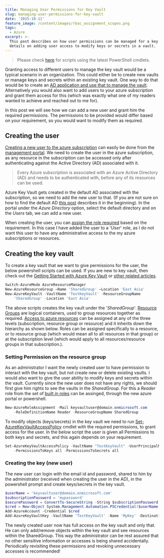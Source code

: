 ```yaml
---
title: Managing User Permissions for Key Vault
slug: managing-user-permissions-for-key-vault
date: '2015-10-11'
feature_image: /content/images/rbac_assignment_scopes.png
tags:
  - Azure
excerpt: >-
  This post describes on how user permissions can be managed for a key vault. It
  details on adding user access to modify keys or secrets in a vault.
---
```

> Please check [here](/blog/how-the-deprecation-of-switch-azuremode-affects-azure-key-vault/) for scripts using the latest PowerShell cmdlets.

Granting access to different users to manage the key vault would be a typical scenario in an organization. This could either be to create new vaults or manage keys and secrets within an existing key vault. One way to do that would be to create an [AD application and use that to manage the vault](/blog/authenticating-a-client-application-with-azure-key-vault/). Alternatively you would also want to add users to your azure subscription and grant them access for this (which was exactly what one of my readers wanted to achieve and reached out to me for).

In this post we will see how we can add a new user and grant him the required permissions. The permissions to be provided would differ based on your requirement, so you would want to modify them as required.

## Creating the user

[Creating a new user to the azure subscription](https://azure.microsoft.com/en-us/documentation/articles/active-directory-create-users/) can easily be done from the [management portal](https://manage.windowsazure.com). We need to create the user in the azure subscription, as any resource in the subscription can be accessed only after authenticating against the Active Directory (AD) associated with it.

> Every Azure subscription is associated with an Azure Active Directory (AD) and needs to be authenticated with, before any of its resources can be used.

Azure Key Vault gets created in the default AD associated with the subscription, so we need to add the new user to that. (If you are not sure on how to find the default AD [this post](/blog/authenticating-a-client-application-with-azure-key-vault/) describes it in the beginning). In the portal under the _Azure Directory_ option, select the default directory and on the _Users_ tab, we can add a new user.

<ImageCard src="/content/images/ad_add_user.png" alt="" />

When creating the user, you can [assign the role required](https://azure.microsoft.com/en-us/documentation/articles/active-directory-assign-admin-roles/) based on the requirement. In this case I have added the user to a '_User_' role, as I do not want this user to have any administrative access to the my azure subscriptions or resources.

## Creating the key vault

To create a key vault that we want to give permissions for the user, the below powershell scripts can be used. If you are new to key vault, then check out the [Getting Started with Azure Key Vault](/blog/getting-started-with-azure-key-vault/) or [other related articles](/tag/azure-key-vault/).

```powershell
Switch-AzureMode AzureResourceManager
New-AzureResourceGroup –Name 'SharedGroup' –Location 'East Asia'
New-AzureKeyVault -VaultName 'TestKeyVault' -ResourceGroupName
	'SharedGroup' -Location 'East Asia'

```

The above scripts creates the key vault under the '_SharedGroup_'. [Resource Groups](https://azure.microsoft.com/en-us/documentation/articles/resource-group-overview/#resource-groups) are logical containers, used to group resources together as required. [Access to azure resources](https://azure.microsoft.com/en-us/documentation/articles/role-based-access-control-configure/) can be assigned at any of the three levels (subscription, resource group or resource) and it inherits down the hierarchy as shown below. Roles can be assigned specifically to a resource, or to resource group (which would mean all to all resources in that group) or at the subscription level (which would apply to all resources/resource groups in that subscription.).

<ImageCard src="/content/images/rbac_assignment_scopes.png" alt="RBAC Assignment Scopes" />

### Setting Permission on the resource group

As an administrator I want the newly created user to have permission to interact with the key vault, but not create new or delete existing vaults. I would also want to give the user ability to modify keys and secrets within the vault. Currently since the new user does not have any rights, we should first give him rights to see the vaults in the _SharedGroup_. For this a _Reader_ role from the set of [built in roles](https://azure.microsoft.com/en-us/documentation/articles/role-based-access-control-configure/#built-in-roles) can be assinged, through the new azure portal or powershell.

```powershell
New-AzureRoleAssignment -Mail keyvaultuser@domain.onmicrosoft.com
	-RoleDefinitionName Reader -ResourceGroupName SharedGroup

```
<ImageCard src="/content/images/resource_group_permission.png" alt="" />

To modify objects (keys/secrets) in the key vault we need to run [Set-AzureKeyVaultAccessPolicy](https://msdn.microsoft.com/en-us/library/dn903607.aspx) cmdlet with the required permissions, to grant access for the user. In the below script the user is given all Permissions to both keys and secrets, and this again depends on your requirement.

```powershell
Set-AzureKeyVaultAccessPolicy -VaultName "TestKeyVault" -UserPrincipalName "keyvaultuser@domain.onmicrosoft.com"
	-PermissionsToKeys all -PermissionsToSecrets all

```

### Creating the key (new user)

The new user can login with the email id and password, shared to him by the administrator (received when creating the user in the AD), in the powershell prompt and create keys/secrets in the key vault.

```powershell
$userName = 'keyvaultuser@domain.onmicrosoft.com'
$subscriptionPassword = 'mypassword'
$securePassword = ConvertTo-SecureString -String $subscriptionPassword -AsPlainText -Force
$cred = New-Object System.Management.Automation.PSCredential($userName, $securePassword)
Add-AzureAccount -Credential $cred
Add-AzureKeyVaultKey -VaultName 'TestKeyVault' -Name 'MyKey' -Destination 'Software'

```

The newly created user now has full access on the key vault and only that. He can only add/remove objects within the key vault and see resources within the SharedGroup. This way the administrator can be rest assured that no other sensitive information or accesses is being shared accidentally. Periodically revisiting these permissions and revoking unnecessary accesses is recommended!
